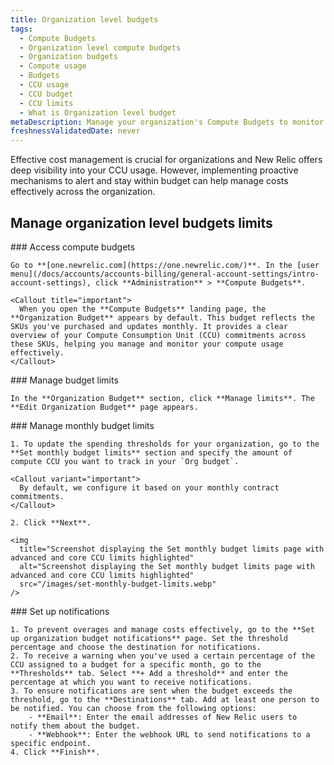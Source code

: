 ```yaml
---
title: Organization level budgets
tags:
  - Compute Budgets
  - Organization level compute budgets
  - Organization budgets
  - Compute usage
  - Budgets
  - CCU usage
  - CCU budget
  - CCU limits
  - What is Organization level budget
metaDescription: Manage your organization's Compute Budgets to monitor and alert on Compute Consumption Unit (CCU) usage.
freshnessValidatedDate: never
---
```


Effective cost management is crucial for organizations and New Relic offers deep visibility into your CCU usage. However, implementing proactive mechanisms to alert and stay within budget can help manage costs effectively across the organization.

## Manage organization level budgets limits

<Steps>

  <Step>
    ### Access compute budgets

    Go to **[one.newrelic.com](https://one.newrelic.com/)**. In the [user menu](/docs/accounts/accounts-billing/general-account-settings/intro-account-settings), click **Administration** > **Compute Budgets**.

    <Callout title="important">
      When you open the **Compute Budgets** landing page, the **Organization Budget** appears by default. This budget reflects the SKUs you've purchased and updates monthly. It provides a clear overview of your Compute Consumption Unit (CCU) commitments across these SKUs, helping you manage and monitor your compute usage effectively.
    </Callout>
  </Step>

  <Step>
    ### Manage budget limits

    In the **Organization Budget** section, click **Manage limits**. The **Edit Organization Budget** page appears.
  </Step>

  <Step>
    ### Manage monthly budget limits

    1. To update the spending thresholds for your organization, go to the **Set monthly budget limits** section and specify the amount of compute CCU you want to track in your `Org budget`.

    <Callout variant="important">
      By default, we configure it based on your monthly contract commitments.
    </Callout>
    
    2. Click **Next**.

    <img
      title="Screenshot displaying the Set monthly budget limits page with advanced and core CCU limits highlighted"
      alt="Screenshot displaying the Set monthly budget limits page with advanced and core CCU limits highlighted"
      src="/images/set-monthly-budget-limits.webp"
    />
  </Step>

  <Step>
    ### Set up notifications

    1. To prevent overages and manage costs effectively, go to the **Set up organization budget notifications** page. Set the threshold percentage and choose the destination for notifications.
    2. To receive a warning when you've used a certain percentage of the CCU assigned to a budget for a specific month, go to the **Thresholds** tab. Select **+ Add a threshold** and enter the percentage at which you want to receive notifications.
    3. To ensure notifications are sent when the budget exceeds the threshold, go to the **Destinations** tab. Add at least one person to be notified. You can choose from the following options:
        - **Email**: Enter the email addresses of New Relic users to notify them about the budget.
        - **Webhook**: Enter the webhook URL to send notifications to a specific endpoint.
    4. Click **Finish**.
  </Step>
</Steps>
  